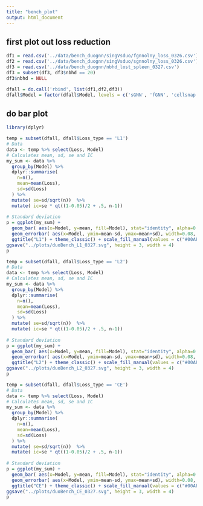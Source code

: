 ```yaml
---
title: "bench_plot"
output: html_document
---
```


## first plot out loss reduction

```r
df1 = read.csv('../data/bench_duognn/singVsduo/fgnnolny_loss_0326.csv')
df2 = read.csv('../data/bench_duognn/singVsduo/sgnnolny_loss_0326.csv')
df3 = read.csv('../data/bench_duognn/nbhd_lost_spleen_0327.csv')
df3 = subset(df3, df3$nbhd == 20)
df3$nbhd = NULL

dfall = do.call('rbind', list(df1,df2,df3))
dfall$Model = factor(dfall$Model, levels = c('sGNN', 'fGNN', 'cellsnap'))
```


## do bar plot

```r
library(dplyr)

temp = subset(dfall, dfall$Loss_type == 'L1')
# Data
data <- temp %>% select(Loss, Model) 
# Calculates mean, sd, se and IC
my_sum <- data %>%
  group_by(Model) %>%
  dplyr::summarise( 
    n=n(),
    mean=mean(Loss),
    sd=sd(Loss)
  ) %>%
  mutate( se=sd/sqrt(n))  %>%
  mutate( ic=se * qt((1-0.05)/2 + .5, n-1))
 
# Standard deviation
p = ggplot(my_sum) +
  geom_bar( aes(x=Model, y=mean, fill=Model), stat="identity", alpha=0.7, width = 0.4) +
  geom_errorbar( aes(x=Model, ymin=mean-sd, ymax=mean+sd), width=0.08, colour="black", alpha=0.9, size=0.2) +
  ggtitle("L1") + theme_classic() + scale_fill_manual(values = c("#00AFBB", "#E7B800", "#FC4E07"))
ggsave("../plots/duoBench_L1_0327.svg", height = 3, width = 4)
p

```


```r
temp = subset(dfall, dfall$Loss_type == 'L2')
# Data
data <- temp %>% select(Loss, Model) 
# Calculates mean, sd, se and IC
my_sum <- data %>%
  group_by(Model) %>%
  dplyr::summarise( 
    n=n(),
    mean=mean(Loss),
    sd=sd(Loss)
  ) %>%
  mutate( se=sd/sqrt(n))  %>%
  mutate( ic=se * qt((1-0.05)/2 + .5, n-1))
 
# Standard deviation
p = ggplot(my_sum) +
  geom_bar( aes(x=Model, y=mean, fill=Model), stat="identity", alpha=0.7, width = 0.4) +
  geom_errorbar( aes(x=Model, ymin=mean-sd, ymax=mean+sd), width=0.08, colour="black", alpha=0.9, size=0.2) +
  ggtitle("L2") + theme_classic() + scale_fill_manual(values = c("#00AFBB", "#E7B800", "#FC4E07"))
ggsave("../plots/duoBench_L2_0327.svg", height = 3, width = 4)
p
```


```r
temp = subset(dfall, dfall$Loss_type == 'CE')
# Data
data <- temp %>% select(Loss, Model) 
# Calculates mean, sd, se and IC
my_sum <- data %>%
  group_by(Model) %>%
  dplyr::summarise( 
    n=n(),
    mean=mean(Loss),
    sd=sd(Loss)
  ) %>%
  mutate( se=sd/sqrt(n))  %>%
  mutate( ic=se * qt((1-0.05)/2 + .5, n-1))
 
# Standard deviation
p = ggplot(my_sum) +
  geom_bar( aes(x=Model, y=mean, fill=Model), stat="identity", alpha=0.7, width = 0.4) +
  geom_errorbar( aes(x=Model, ymin=mean-sd, ymax=mean+sd), width=0.08, colour="black", alpha=0.9, size=0.2) +
  ggtitle("CE") + theme_classic() + scale_fill_manual(values = c("#00AFBB", "#E7B800", "#FC4E07"))
ggsave("../plots/duoBench_CE_0327.svg", height = 3, width = 4)
p
```



